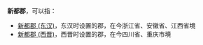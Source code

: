 '''新都郡'''，可以指：
*[[新都郡_(东汉)|新都郡 (东汉)]]，东汉时设置的郡，在今浙江省、安徽省、江西省境
*[[新都郡_(西晋)|新都郡 (西晋)]]，西晋时设置的郡，在今四川省、重庆市境

{{Disambig|X|Cat=三字中国郡名消歧义}}